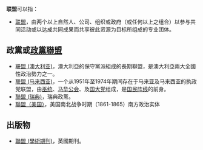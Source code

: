 '''联盟'''可以指：
*[[联盟|联盟]]，由两个以上自然人、公司、组织或政府（或任何以上之组合）以参与共同活动或以达成共同成果而共享彼此资源为目标所组成的专业团体。

==政黨或[[政黨聯盟|政黨聯盟]]==
*[[联盟_(澳大利亚)|联盟 (澳大利亚)]]，澳大利亞的保守黨派組成的長期聯盟，是澳大利亞兩大全國性政治勢力之一。
*[[联盟_(马来西亚)|联盟 (马来西亚)]]，一个从1951年至1974年期间存在于马来亚及马来西亚的执政党联盟，由[[巫统|巫统]]、[[马华公会|马华公会]]、及[[国大党_(马来西亚)|国大党]]组成，是[[国民阵线|国民阵线]]的前身。
*[[聯盟_(瑞典)|聯盟 (瑞典)]]，瑞典政黨。
*[[美利坚联盟国|聯盟（美国）]]，美国南北战争时期（1861-1865）南方政治实体

==出版物==
*[[聯盟_(學術期刊)|聯盟 (學術期刊)]]，英國期刊。
{{消歧义|cat=二字消歧义}}